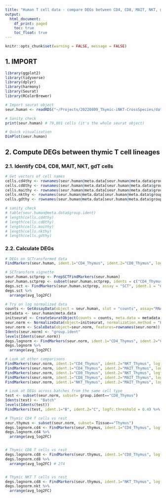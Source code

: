 ```yaml
---
title: "Human T cell data - compare DEGs between CD4, CD8, MAIT, NKT, gdT lineages"
output:
  html_document:
    df_print: paged
    toc: true
    toc_float: true
---
```


```r
knitr::opts_chunk$set(warning = FALSE, message = FALSE) 
```


## 1. IMPORT

```r
library(ggplot2)
library(tidyverse)
library(dplyr)
library(harmony)
library(Seurat)
library(RColorBrewer)
```

```r
# Import seurat object
seur.human <- readRDS("~/Projects/20220809_Thymic-iNKT-CrossSpecies/data/raw_data/human_data/filtered_seurat_Harmony_07-22-22.RDS")

# Sanity check
print(seur.human) # 79,801 cells (it's the whole seurat object)

# Quick visualization
DimPlot(seur.human)
```




## 2. Compute DEGs between thymic T cell lineages

### 2.1. Identify CD4, CD8, MAIT, NKT, gdT cells
```r
# Get vectors of cell names
cells.cd4thy <- rownames(seur.human@meta.data[seur.human@meta.data$group.ident=="CD4_Thymus",])
cells.cd8thy <- rownames(seur.human@meta.data[seur.human@meta.data$group.ident=="CD8_Thymus",])
cells.maithy <- rownames(seur.human@meta.data[seur.human@meta.data$group.ident=="MAIT_Thymus",])
cells.nkthy <- rownames(seur.human@meta.data[seur.human@meta.data$group.ident=="NKT_Thymus",])
cells.gdthy <- rownames(seur.human@meta.data[seur.human@meta.data$group.ident=="GD_Thymus",])

# sanity check
# table(seur.human@meta.data$group.ident)
# length(cells.cd4thy)
# length(cells.cd8thy)
# length(cells.maithy)
# length(cells.nkthy)
# length(cells.gdthy)
```


### 2.2. Calculate DEGs
```r
# DEGs on SCTransformed data
FindMarkers(seur.human, ident.1="CD4_Thymus", ident.2="CD8_Thymus", logfc.threshold = 0.25)

# SCTransform vignette
seur.human.sctprep <- PrepSCTFindMarkers(seur.human)
seur.human.sctprep <- subset(seur.human.sctprep, idents = c("CD4_Thymus", "CD8_Thymus"))
degs.sct <- FindMarkers(seur.human.sctprep, assay = "SCT", ident.1 = "CD4_Thymus", ident.2 = "CD8_Thymus", recorrect_umi = FALSE)
degs.sct %>%
  arrange(avg_log2FC)

# Try on log normalized data
counts <- GetAssayData(object = seur.human, slot = "counts", assay="RNA")
metadata <- seur.human@meta.data
initseurat <- CreateSeuratObject(counts = counts, meta.data = metadata, min.cells=1) # keep only genes expressed in at least 1 cell
seur.norm <- NormalizeData(object=initseurat, normalization.method = "LogNormalize")
seur.norm <- ScaleData(object=seur.norm, features=rownames(seur.norm))
Idents(seur.norm) <- "group.ident"
levels(Idents(seur.norm))
degs.lognorm <- FindMarkers(seur.norm, ident.1="CD4_Thymus", ident.2="CD8_Thymus", logfc.threshold = 0.4)
degs.lognorm %>%
  arrange(avg_log2FC)

# Look at other comparisons
FindMarkers(seur.norm, ident.1="CD4_Thymus", ident.2="NKT_Thymus", logfc.threshold = 0.4) %>% arrange(avg_log2FC)
FindMarkers(seur.norm, ident.1="CD4_Thymus", ident.2="MAIT_Thymus", logfc.threshold = 0.4) %>% arrange(avg_log2FC)
FindMarkers(seur.norm, ident.1="CD8_Thymus", ident.2="NKT_Thymus", logfc.threshold = 0.4) %>% arrange(avg_log2FC)
FindMarkers(seur.norm, ident.1="CD8_Thymus", ident.2="MAIT_Thymus", logfc.threshold = 0.4) %>% arrange(avg_log2FC)
FindMarkers(seur.norm, ident.1="NKT_Thymus", ident.2="MAIT_Thymus", logfc.threshold = 0.4) %>% arrange(avg_log2FC)

# Look at DEGs across batches from the same cell type
test <- subset(seur.norm, subset= group.ident=="CD8_Thymus")
Idents(test) <- "Batch"
levels(Idents(test))
FindMarkers(test, ident.1="B", ident.2="C", logfc.threshold = 0.4) %>% arrange(avg_log2FC)
```

```r
# Thymic CD4 T cells vs rest
seur.thymus <- subset(seur.norm, subset= Tissue=="Thymus")
degs.lognorm.cd4 <- FindMarkers(seur.thymus, ident.1="CD4_Thymus", logfc.threshold = 0.4)
degs.lognorm.cd4 %>%
  arrange(avg_log2FC)


# Thymic CD8 T cells vs rest
degs.lognorm.cd8 <- FindMarkers(seur.thymus, ident.1="CD8_Thymus", logfc.threshold = 0.4)
degs.lognorm.cd8 %>%
  arrange(avg_log2FC) # 274


# Thymic NKT T cells vs rest
degs.lognorm.cd8 <- FindMarkers(seur.thymus, ident.1="NKT_Thymus", logfc.threshold = 0.4)
degs.lognorm.nkt %>%
  arrange(avg_log2FC)
```



